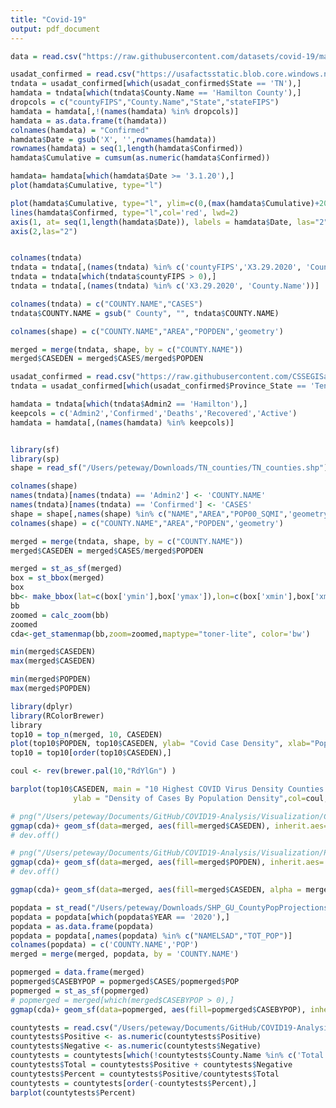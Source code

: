 ```yaml
---
title: "Covid-19"
output: pdf_document
---
```


```r
data = read.csv("https://raw.githubusercontent.com/datasets/covid-19/master/data/time-series-19-covid-combined.csv")
```

```r
usadat_confirmed = read.csv("https://usafactsstatic.blob.core.windows.net/public/data/covid-19/covid_confirmed_usafacts.csv")
tndata = usadat_confirmed[which(usadat_confirmed$State == 'TN'),]
hamdata = tndata[which(tndata$County.Name == 'Hamilton County'),]
dropcols = c("countyFIPS","County.Name","State","stateFIPS")
hamdata = hamdata[,!(names(hamdata) %in% dropcols)]
hamdata = as.data.frame(t(hamdata))
colnames(hamdata) = "Confirmed"
hamdata$Date = gsub('X', '',rownames(hamdata))
rownames(hamdata) = seq(1,length(hamdata$Confirmed))
hamdata$Cumulative = cumsum(as.numeric(hamdata$Confirmed))

hamdata= hamdata[which(hamdata$Date >= '3.1.20'),]
plot(hamdata$Cumulative, type="l")

plot(hamdata$Cumulative, type="l", ylim=c(0,(max(hamdata$Cumulative)+20)),col='#469990', lwd=4, ylab="Number of Confirmed Cases", xlab="", xlim=c(0,length(hamdata$Date)),main="Hamilton County Cases by Date", xaxt="n", yaxt="n",)
lines(hamdata$Confirmed, type="l",col='red', lwd=2)
axis(1, at= seq(1,length(hamdata$Date)), labels = hamdata$Date, las="2")
axis(2,las="2")


colnames(tndata)
tndata = tndata[,(names(tndata) %in% c('countyFIPS','X3.29.2020', 'County.Name'))]
tndata = tndata[which(tndata$countyFIPS > 0),]
tndata = tndata[,(names(tndata) %in% c('X3.29.2020', 'County.Name'))]

colnames(tndata) = c("COUNTY.NAME","CASES")
tndata$COUNTY.NAME = gsub(" County", "", tndata$COUNTY.NAME)

colnames(shape) = c("COUNTY.NAME","AREA","POPDEN",'geometry')

merged = merge(tndata, shape, by = c("COUNTY.NAME"))
merged$CASEDEN = merged$CASES/merged$POPDEN

```



```r
usadat_confirmed = read.csv("https://raw.githubusercontent.com/CSSEGISandData/COVID-19/master/csse_covid_19_data/csse_covid_19_daily_reports/03-31-2020.csv")
tndata = usadat_confirmed[which(usadat_confirmed$Province_State == 'Tennessee'),]
```

```r
hamdata = tndata[which(tndata$Admin2 == 'Hamilton'),]
keepcols = c('Admin2','Confirmed','Deaths','Recovered','Active')
hamdata = hamdata[,(names(hamdata) %in% keepcols)]

```

```r
```

```r
library(sf)
library(sp)
shape = read_sf("/Users/peteway/Downloads/TN_counties/TN_counties.shp")
```

```r
colnames(shape)
names(tndata)[names(tndata) == 'Admin2'] <- 'COUNTY.NAME'
names(tndata)[names(tndata) == 'Confirmed'] <- 'CASES'
shape = shape[,names(shape) %in% c("NAME","AREA","POP00_SQMI",'geometry')]
colnames(shape) = c("COUNTY.NAME","AREA","POPDEN",'geometry')

merged = merge(tndata, shape, by = c("COUNTY.NAME"))
merged$CASEDEN = merged$CASES/merged$POPDEN
```

```r
merged = st_as_sf(merged)
box = st_bbox(merged)
box
bb<- make_bbox(lat=c(box['ymin'],box['ymax']),lon=c(box['xmin'],box['xmax']))
bb
zoomed = calc_zoom(bb)
zoomed
cda<-get_stamenmap(bb,zoom=zoomed,maptype="toner-lite", color='bw')
```

```r
min(merged$CASEDEN)
max(merged$CASEDEN)

min(merged$POPDEN)
max(merged$POPDEN)

```

```r
library(dplyr)
library(RColorBrewer)
library
top10 = top_n(merged, 10, CASEDEN)
plot(top10$POPDEN, top10$CASEDEN, ylab= "Covid Case Density", xlab="Population Density")
top10 = top10[order(top10$CASEDEN),]

coul <- rev(brewer.pal(10,"RdYlGn") )

barplot(top10$CASEDEN, main = "10 Highest COVID Virus Density Counties in Tennessee", xlab = "Counties",
              ylab = "Density of Cases By Population Density",col=coul, ylim=c(0,1), names.arg = top10$COUNTY.NAME)


```


```r
# png("/Users/peteway/Documents/GitHub/COVID19-Analysis/Visualization/CaseDensity.4.1.png", width=9,height=4,units='in', res=600,bg = 'transparent')
ggmap(cda)+ geom_sf(data=merged, aes(fill=merged$CASEDEN), inherit.aes= FALSE) + scale_fill_gradient(low = "blue", high = "red","COVID-19 Cases per \n Population Density", limits=c(0,1), breaks = seq(0,1,by=.25),labels = seq(0,1,by=.25)) + xlab("Longitude") + ylab("Latitude")
# dev.off()

# png("/Users/peteway/Documents/GitHub/COVID19-Analysis/Visualization/PopDensity.4.1.png", width=9,height=4,units='in', res=600,bg = 'transparent')
ggmap(cda)+ geom_sf(data=merged, aes(fill=merged$POPDEN), inherit.aes= FALSE) + scale_fill_gradient(low = "blue", high = "red","Population Density", limits=c(0,1150), breaks = seq(0,1150,by=230),labels = seq(0,1150,by=230)) + xlab("Longitude") + ylab("Latitude")
# dev.off()

ggmap(cda)+ geom_sf(data=merged, aes(fill=merged$CASEDEN, alpha = merged$POPDEN), inherit.aes= FALSE) + scale_fill_gradient(low = "blue", high = "red","COVID-19 Cases per \n Population Density", limits=c(0,1), breaks = seq(0,1,by=.25),labels = seq(0,1,by=.25)) + xlab("Longitude") + ylab("Latitude")
```

```r
popdata = st_read("/Users/peteway/Downloads/SHP_GU_CountyPopProjections20182070_TN/GU_CountyPopProjections20182070_TN.shp")
popdata = popdata[which(popdata$YEAR == '2020'),]
popdata = as.data.frame(popdata)
popdata = popdata[,names(popdata) %in% c("NAMELSAD","TOT_POP")]
colnames(popdata) = c('COUNTY.NAME','POP')
merged = merge(merged, popdata, by = 'COUNTY.NAME')
```

```r
popmerged = data.frame(merged)
popmerged$CASEBYPOP = popmerged$CASES/popmerged$POP
popmerged = st_as_sf(popmerged)
# popmerged = merged[which(merged$CASEBYPOP > 0),]
ggmap(cda)+ geom_sf(data=popmerged, aes(fill=popmerged$CASEBYPOP), inherit.aes= FALSE) + xlab("Longitude") + ylab("Latitude") + scale_fill_gradient(low = "blue", high = "red","Cases by Population", limits=c(0,.001), breaks = seq(0,.001,by=.00025),labels = seq(0,.001,by=.00025))
```

```r
countytests = read.csv("/Users/peteway/Documents/GitHub/COVID19-Analysis/Data/CountyTests.csv")
countytests$Positive <- as.numeric(countytests$Positive)
countytests$Negative <- as.numeric(countytests$Negative)
countytests = countytests[which(!countytests$County.Name %in% c('Total','Unknown','Non-Tennessee Resident')),]
countytests$Total = countytests$Positive + countytests$Negative
countytests$Percent = countytests$Positive/countytests$Total
countytests = countytests[order(-countytests$Percent),]
barplot(countytests$Percent)
```

